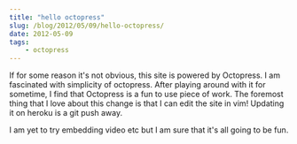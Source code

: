 ```yaml
---
title: "hello octopress"
slug: /blog/2012/05/09/hello-octopress/
date: 2012-05-09
tags: 
    - octopress
---
```

If for some reason it's not obvious, this site is powered by Octopress. I  am 
fascinated with simplicity of octopress. After playing around with it for sometime,
I find that Octopress is a fun to use piece of work. The foremost thing <!-- more -->
that I love about this change is that I can edit the site in vim! Updating it on
heroku is a git push away.

I am yet to try embedding video etc but I am sure that it's all going to be fun.
